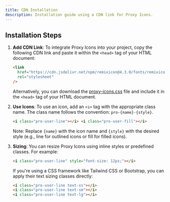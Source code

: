 ```yaml
---
title: CDN Installation
description: Installation guide using a CDN link for Proxy Icons.
---
```


## Installation Steps

1. **Add CDN Link**: To integrate Proxy Icons into your project, copy the following CDN link and paste it within the `<head>` tag of your HTML document:

   ```html
   <link
     href="https://cdn.jsdelivr.net/npm/remixicon@4.3.0/fonts/remixicon.css"
     rel="stylesheet"
   />
   ```

   Alternatively, you can download the <a href="#">proxy-icons.css</a> file and include it in the `<head>` tag of your HTML document.

2. **Use Icons**: To use an icon, add an `<i>` tag with the appropriate class name. The class name follows the convention: `pro-{name}-{style}`.

   ```html
   <i class="pro-user-line"></i> <i class="pro-user-fill"></i>
   ```

   Note: Replace `{name}` with the icon name and `{style}` with the desired style (e.g., line for outlined icons or fill for filled icons).

3. **Sizing**: You can resize Proxy Icons using inline styles or predefined classes. For example:

   ```html
   <i class="pro-user-line" style="font-size: 12px;"></i>
   ```

   If you're using a CSS framework like Tailwind CSS or Bootstrap, you can apply their text sizing classes directly:

   ```html
   <i class="pro-user-line text-xs"></i>
   <i class="pro-user-line text-sm"></i>
   <i class="pro-user-line text-lg"></i>
   ```
